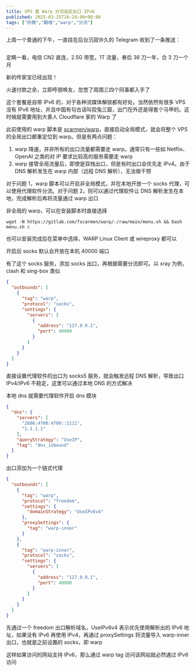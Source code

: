 ```yaml
---
title: VPS 套 Warp 分流指定出口 IPv6
published: 2025-03-15T16:24:00+08:00
tags: ["折腾","翻墙","warp","分流"]
---
```


上周一个普通的下午，一直挂在后台沉寂许久的 Telegram 收到了一条推送：

<Image src="https://blog-img.shinya.click/2025/c2dcc1d96db444256f1092fb0e15ce3d.png" inferSize alt=""/>

定睛一看，电信 CN2 直连，2.5G 带宽，1T 流量，券后 36 刀一年，合 3 刀一个月

新的传家宝已经出现！

火速付款之余，立即呼朋唤友，忽悠了周围三四个同事都入手了

这个套餐是自带 IPv6 的，对于各种流媒体解锁都有好处。当然依然有很多 VPS 没有 IPv6 地址，并且中国有句古话叫狡兔三窟，出门在外还是得套个马甲的。这时候就需要用到大善人 Cloudflare 家的 Warp 了

此前使用的 warp 脚本是 [scarmen/warp](https://gitlab.com/fscarmen/warp)，直接启动全局模式，就会将整个 VPS 的全局出口都重定位到 warp。但是有两点问题：

1. warp 降速，并非所有的出口流量都需要走 warp。通常只有一些如 Netflix、OpenAI 之类的对 IP 要求比较高的服务需要走 warp
2. warp 接管全局流量后，即使是双栈出口，但是有时出口会优先走 IPv4。由于 DNS 解析发生在 warp 内部（远程 DNS 解析），无法做干预

对于问题 1，warp 脚本可以开启非全局模式，并在本地开放一个 socks 代理，可以使用代理软件分流。对于问题 2，则可以通过代理软件让 DNS 解析发生在本地，完成解析后再将流量通过 warp 出口

非全局的 warp，可以在安装脚本时直接选择

```shell
wget -N https://gitlab.com/fscarmen/warp/-/raw/main/menu.sh && bash menu.sh c
```

也可以安装完成后在菜单中选择，WARP Linux Client 或 wireproxy 都可以

开启后 socks 默认会开放在本机 40000 端口

有了这个 socks 服务，添加 socks 出口，再根据需要分流即可。以 xray 为例，clash 和 sing-box 类似

```json
{
  "outbounds": [
    {
      "tag": "warp",
      "protocol": "socks",
      "settings": {
        "servers": [
          {
            "address": "127.0.0.1",
            "port": 40000
          }
        ]
      }
    }
  ]
}
```

直接设置代理软件的出口为 socks5 服务，就会触发远程 DNS 解析，导致出口 IPv4/IPv6 不稳定，这里可以通过本地 DNS 的方式解决

本地 dns 就需要代理软件开启 dns 模块

```json
{
  "dns": {
    "servers": [
      "2606:4700:4700::1111",
      "1.1.1.1"
    ],
    "queryStrategy": "UseIP",
    "tag": "dns_inbound"
  }
}
```

出口添加为一个链式代理

```json
{
  "outbounds": [
    {
      "tag": "warp",
      "protocol": "freedom",
      "settings": {
        "domainStrategy": "UseIPv6v4"
      },
      "proxySettings": {
        "tag": "warp-inner"
      }
    },
    {
      "tag": "warp-inner",
      "protocol": "socks",
      "settings": {
        "servers": [
          {
            "address": "127.0.0.1",
            "port": 40000
          }
        ]
      }
    }
  ]
}
```

先通过一个 freedom 出口解析域名，UseIPv6v4 表示优先使用解析出的 IPv6 地址，如果没有 IPv6 再使用 IPv4，再通过 proxySettings 将流量导入 warp-inner 出口，也就是之前设置的 socks，即 warp

这样如果访问的网站支持 IPv6，那么通过 warp tag 访问该网站就必然通过 IPv6 访问
